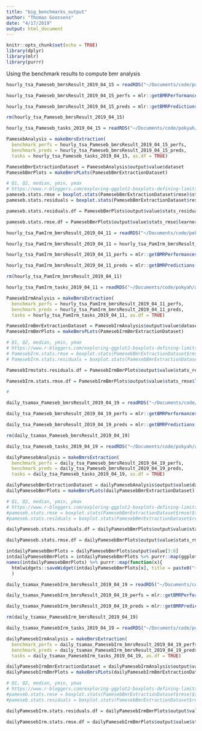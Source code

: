```yaml
---
title: "big_benchmarks_output"
author: "Thomas Goossens"
date: "4/17/2019"
output: html_document
---
```


```r
knitr::opts_chunk$set(echo = TRUE)
library(dplyr)
library(mlr)
library(purrr)
```

Using the benchmark results to compute bmr analysis
```r
hourly_tsa_Pameseb_bmrsResult_2019_04_15 = readRDS("~/Documents/code/pokyah/agrometeoR/data-raw/extdata/AGROMET/bmr_results/2019-04-15_hourly_tsa_Pameseb_bmrsResult.rds")

hourly_tsa_Pameseb_bmrsResult_2019_04_15_perfs = mlr::getBMRPerformances(hourly_tsa_Pameseb_bmrsResult_2019_04_15)

hourly_tsa_Pameseb_bmrsResult_2019_04_15_preds = mlr::getBMRPredictions(hourly_tsa_Pameseb_bmrsResult_2019_04_15)

rm(hourly_tsa_Pameseb_bmrsResult_2019_04_15)

hourly_tsa_Pameseb_tasks_2019_04_15 = readRDS("~/Documents/code/pokyah/agrometeoR/data-raw/extdata/AGROMET/bmr_results/tasksPamesebForBmrs.rds")

PamesebAnalysis = makeBmrsExtraction(
  benchmark_perfs = hourly_tsa_Pameseb_bmrsResult_2019_04_15_perfs,
  benchmark_preds = hourly_tsa_Pameseb_bmrsResult_2019_04_15_preds,
  tasks = hourly_tsa_Pameseb_tasks_2019_04_15, as.df = TRUE)

PamesebBmrExtractionDataset = PamesebAnalysis$output$value$dataset
PamesebBmrPlots = makeBmrsPLots(PamesebBmrExtractionDataset)

# Q1, Q2, median, ymin, ymax
# https://www.r-bloggers.com/exploring-ggplot2-boxplots-defining-limits-and-adjusting-style/
pameseb.stats.rmse = boxplot.stats(PamesebBmrExtractionDataset$rmse)$stats
pameseb.stats.residuals = boxplot.stats(PamesebBmrExtractionDataset$residuals)$stats

pameseb.stats.residuals.df = PamesebBmrPlots$output$value$stats_residuals$learner %>% purrr::map_df(.,c, .id = "learner")

pameseb.stats.rmse.df = PamesebBmrPlots$output$value$stats_rmse$learner %>% purrr::map_df(.,c, .id = "learner")
```


```r
hourly_tsa_PamIrm_bmrsResult_2019_04_11 = readRDS("~/Documents/code/pokyah/agrometeoR/data-raw/extdata/AGROMET/bmr_results/2019-04-11_hourly_tsa_PamIrm_bmrsResult.rds")

hourly_tsa_PamIrm_bmrsResult_2019_04_11 = hourly_tsa_PamIrm_bmrsResult_2019_04_11$output$value

hourly_tsa_PamIrm_bmrsResult_2019_04_11_perfs = mlr::getBMRPerformances(hourly_tsa_PamIrm_bmrsResult_2019_04_11)

hourly_tsa_PamIrm_bmrsResult_2019_04_11_preds = mlr::getBMRPredictions(hourly_tsa_PamIrm_bmrsResult_2019_04_11)

rm(hourly_tsa_PamIrm_bmrsResult_2019_04_11)

hourly_tsa_PamIrm_tasks_2019_04_11 = readRDS("~/Documents/code/pokyah/agrometeoR/data-raw/extdata/AGROMET/bmr_results/tasksForBmrs.rds")

PamesebIrmAnalysis = makeBmrsExtraction(
  benchmark_perfs = hourly_tsa_PamIrm_bmrsResult_2019_04_11_perfs,
  benchmark_preds = hourly_tsa_PamIrm_bmrsResult_2019_04_11_preds,
  tasks = hourly_tsa_PamIrm_tasks_2019_04_11, as.df = TRUE)

PamesebIrmBmrExtractionDataset = PamesebIrmAnalysis$output$value$dataset
PamesebIrmBmrPlots = makeBmrsPLots(PamesebIrmBmrExtractionDataset)

# Q1, Q2, median, ymin, ymax
# https://www.r-bloggers.com/exploring-ggplot2-boxplots-defining-limits-and-adjusting-style/
# PamesebIrm.stats.rmse = boxplot.stats(PamesebBmrExtractionDataset$rmse)$stats
# PamesebIrm.stats.residuals = boxplot.stats(PamesebBmrExtractionDataset$residuals)$stats

PamesebIrmstats.residuals.df = PamesebIrmBmrPlots$output$value$stats_residuals$learner %>% purrr::map_df(.,c, .id = "learner")

PamesebIrm.stats.rmse.df = PamesebIrmBmrPlots$output$value$stats_rmse$learner %>% purrr::map_df(.,c, .id = "learner")

# 
```
```r
daily_tsamax_Pameseb_bmrsResult_2019_04_19 = readRDS("~/Documents/code/pokyah/agrometeoR/data-raw/extdata/AGROMET/bmr_results/daily_tsa_Pameseb2019_04_18_bmrsResult.rds")

daily_tsa_Pameseb_bmrsResult_2019_04_19_perfs = mlr::getBMRPerformances(daily_tsa_Pameseb_bmrsResult_2019_04_19$output$value)

daily_tsa_Pameseb_bmrsResult_2019_04_19_preds = mlr::getBMRPredictions(daily_tsa_Pameseb_bmrsResult_2019_04_19$output$value)

rm(daily_tsamax_Pameseb_bmrsResult_2019_04_19)

daily_tsa_Pameseb_tasks_2019_04_19 = readRDS("~/Documents/code/pokyah/agrometeoR/data-raw/extdata/AGROMET/bmr_results/tasksdataPamesebDailyForBmrs.rds")

dailyPamesebAnalysis = makeBmrsExtraction(
  benchmark_perfs = daily_tsa_Pameseb_bmrsResult_2019_04_19_perfs,
  benchmark_preds = daily_tsa_Pameseb_bmrsResult_2019_04_19_preds,
  tasks = daily_tsa_Pameseb_tasks_2019_04_19, as.df = TRUE)

dailyPamesebBmrExtractionDataset = dailyPamesebAnalysis$output$value$dataset
dailyPamesebBmrPlots = makeBmrsPLots(dailyPamesebBmrExtractionDataset)

# Q1, Q2, median, ymin, ymax
# https://www.r-bloggers.com/exploring-ggplot2-boxplots-defining-limits-and-adjusting-style/
#pameseb.stats.rmse = boxplot.stats(PamesebBmrExtractionDataset$rmse)$stats
#pameseb.stats.residuals = boxplot.stats(PamesebBmrExtractionDataset$residuals)$stats

dailyPameseb.stats.residuals.df = dailyPamesebBmrPlots$output$value$stats_residuals$learner %>% purrr::map_df(.,c, .id = "learner")

dailyPameseb.stats.rmse.df = dailyPamesebBmrPlots$output$value$stats_rmse$learner %>% purrr::map_df(.,c, .id = "learner")

intdailyPamesebBmrPlots = dailyPamesebBmrPlots$output$value[3:6]
intdailyPamesebBmrPlots = intdailyPamesebBmrPlots %>% purrr::map(ggplotly)
names(intdailyPamesebBmrPlots) %>% purrr::map(function(x){
  htmlwidgets::saveWidget(intdailyPamesebBmrPlots[x], title = paste0("~/Desktop/", x))}
  )
```

```r
daily_tsamax_PamesebIrm_bmrsResult_2019_04_19 = readRDS("~/Documents/code/pokyah/agrometeoR/data-raw/extdata/AGROMET/bmr_results/daily_tsa_PamesebIRm2019-04-18_bmrsResult.rds")

daily_tsamax_PamesebIrm_bmrsResult_2019_04_19_perfs = mlr::getBMRPerformances(daily_tsamax_PamesebIrm_bmrsResult_2019_04_19$output$value)

daily_tsamax_PamesebIrm_bmrsResult_2019_04_19_preds = mlr::getBMRPredictions(daily_tsamax_PamesebIrm_bmrsResult_2019_04_19$output$value)

rm(daily_tsamax_PamesebIrm_bmrsResult_2019_04_19)

daily_tsamax_PamesebIrm_tasks_2019_04_19 = readRDS("~/Documents/code/pokyah/agrometeoR/data-raw/extdata/AGROMET/bmr_results/tasksdataPamesebIrmDailyForBmrs.rds")

dailyPamesebIrmAnalysis = makeBmrsExtraction(
  benchmark_perfs = daily_tsamax_PamesebIrm_bmrsResult_2019_04_19_perfs,
  benchmark_preds = daily_tsamax_PamesebIrm_bmrsResult_2019_04_19_preds,
  tasks = daily_tsamax_PamesebIrm_tasks_2019_04_19, as.df = TRUE)

dailyPamesebIrmBmrExtractionDataset = dailyPamesebIrmAnalysis$output$value$dataset
dailyPamesebIrmBmrPlots = makeBmrsPLots(dailyPamesebIrmBmrExtractionDataset)

# Q1, Q2, median, ymin, ymax
# https://www.r-bloggers.com/exploring-ggplot2-boxplots-defining-limits-and-adjusting-style/
#pameseb.stats.rmse = boxplot.stats(PamesebBmrExtractionDataset$rmse)$stats
#pameseb.stats.residuals = boxplot.stats(PamesebBmrExtractionDataset$residuals)$stats

dailyPamesebIrm.stats.residuals.df = dailyPamesebIrmBmrPlots$output$value$stats_residuals$learner %>% purrr::map_df(.,c, .id = "learner")

dailyPamesebIrm.stats.rmse.df = dailyPamesebIrmBmrPlots$output$value$stats_rmse$learner %>% purrr::map_df(.,c, .id = "learner")
```

